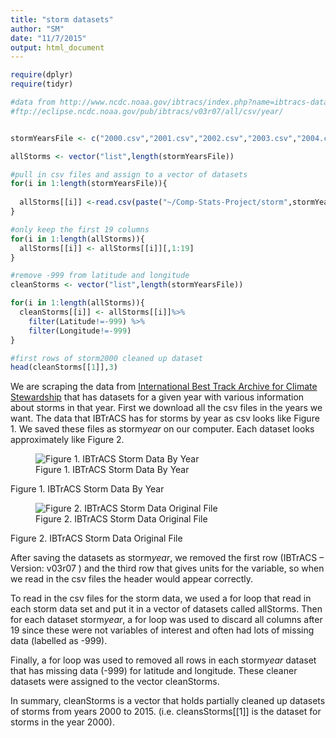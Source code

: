 ```yaml
---
title: "storm datasets"
author: "SM"
date: "11/7/2015"
output: html_document
---
```


```r

require(dplyr)
require(tidyr)
```


```r
#data from http://www.ncdc.noaa.gov/ibtracs/index.php?name=ibtracs-data
#ftp://eclipse.ncdc.noaa.gov/pub/ibtracs/v03r07/all/csv/year/


stormYearsFile <- c("2000.csv","2001.csv","2002.csv","2003.csv","2004.csv","2005.csv","2006.csv","2007.csv","2008.csv","2009.csv","2010.csv","2011.csv","2012.csv","2013.csv","2014.csv", "2015.csv")

allStorms <- vector("list",length(stormYearsFile)) 

#pull in csv files and assign to a vector of datasets
for(i in 1:length(stormYearsFile)){
  
  allStorms[[i]] <-read.csv(paste("~/Comp-Stats-Project/storm",stormYearsFile[i], sep=""))
}

#only keep the first 19 columns
for(i in 1:length(allStorms)){
  allStorms[[i]] <- allStorms[[i]][,1:19]
}

#remove -999 from latitude and longitude
cleanStorms <- vector("list",length(stormYearsFile))

for(i in 1:length(allStorms)){
  cleanStorms[[i]] <- allStorms[[i]]%>% 
    filter(Latitude!=-999) %>% 
    filter(Longitude!=-999)
}

#first rows of storm2000 cleaned up dataset
head(cleanStorms[[1]],3)

```


We are scraping the data from [International Best Track Archive for Climate Stewardship](http://www.ncdc.noaa.gov/ibtracs/index.php?name=ibtracs-data) that has datasets for a given year with various information about storms in that year.  First we download all the csv files in the years we want.  The data that IBTrACS has for storms by year as csv looks like Figure 1.  We saved these files as storm*year* on our computer.  Each dataset looks approximately like Figure 2.  


![ Figure 1. IBTrACS Storm Data By Year](storm1.PNG)  

Figure 1. IBTrACS Storm Data By Year  


![ Figure 2. IBTrACS Storm Data Original File](storm2.PNG)  

Figure 2. IBTrACS Storm Data Original File  


After saving the datasets as storm*year*, we removed the first row (IBTrACS -- Version: v03r07 ) and the third row that gives units for the variable, so when we read in the csv files the header would appear correctly.


To read in the csv files for the storm data, we used a for loop that read in each storm data set and put it in a vector of datasets called allStorms.  Then for each dataset storm*year*, a for loop was used to discard all columns after 19 since these were not variables of interest and often had lots of missing data (labelled as -999).  

Finally, a for loop was used to removed all rows in each storm*year* dataset that has missing data (-999) for latitude and longitude.  These cleaner datasets were assigned to the vector cleanStorms.

In summary, cleanStorms is a vector that holds partially cleaned up datasets of storms from years 2000 to 2015.  (i.e. cleansStorms[[1]] is the dataset for storms in the year 2000).  
